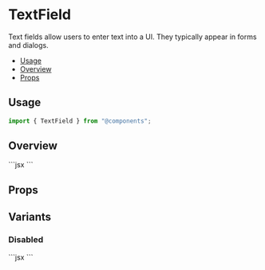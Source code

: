 
<Meta of={TextFieldStories} />

# TextField

Text fields allow users to enter text into a UI. They typically appear in forms and dialogs.

- [Usage](#usage)
- [Overview](#overview)
- [Props](#props)

## Usage

```js
import { TextField } from "@components";
```

## Overview

<Canvas of={TextFieldStories.Default} />
```jsx
<TextField
  id="default-text-field"
  label="Type some text:"
  placeholder="Start typing some text..."
  errorMessage="Error.."
/>
```

## Props

<ArgTypes story="Playground" />

## Variants

### Disabled

<Canvas of={TextFieldStories.Disabled} sourceState="none" />
```jsx
<TextField
  id="default-text-field"
  label="Type some text:"
  placeholder="Start typing some text..."
  errorMessage="Error.."
  disabled
/>
```
